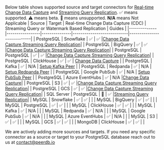
Below table shows supported source and target connectors for [Real-time Change Data Capture](/usecases/Real-time%20CDC/overview) and [Streaming Query Replication](/usecases/Streaming%20Query%20Replication/overview). ✅ means supported. ⚠️  means beta. 🛑 means unsupported. **N/A** means Not Applicable
| Source       | Target          | Real-time Change Data Capture (CDC) | Streaming Query or Watermark Based Replication | Guides |
|--------------|-----------------|---------------|----------------------------|----------------------------|
| PostgreSQL   | Snowflake       |       ✅       |            ✅              |[Change Data Capture](/mirror/cdc-pg-sf),[Streaming Query Replication](/usecases/Streaming%20Query%20Replication/postgres-to-snowflake)|
| PostgreSQL   | BigQuery        |       ✅       |            ✅              |[Change Data Capture](/mirror/cdc-pg-bq),[Streaming Query Replication](/usecases/Streaming%20Query%20Replication/postgres-to-bigquery)|
| PostgreSQL   | PostgreSQL     |       ✅       |            ✅              |[Change Data Capture](/mirror/cdc-pg-pg),[Streaming Query Replication](/usecases/Streaming%20Query%20Replication/postgres-to-postgres)|
| PostgreSQL   | ClickHouse          |      ✅      |            ✅             | [Change Data Capture](/mirror/cdc-pg-clickhouse) |
| PostgreSQL   | Kafka          |      ✅      |            N/A             | [Setup Kafka Peer](/connect/kafka) |
| PostgreSQL   | Redpanda          |      ✅      |            N/A             | [Setup Redpanda Peer](/connect/kafka) |
| PostgreSQL   | Google PubSub          |     ✅       |            N/A             | [Setup PubSub Peer](/connect/pubsub) |
| PostgreSQL   | Azure EventHubs |      ✅      |            N/A             |[Change Data Capture](/usecases/Real-time%20CDC/postgres-to-azure-eventhubs)|
| PostgreSQL   | S3              |       ✅       |            ✅              |[Change Data Capture](/usecases/Real-time%20CDC/postgres-to-cloud),[Streaming Query Replication](/usecases/Streaming%20Query%20Replication/postgres-to-s3)|
| PostgreSQL   | GCS              |       ✅       |            ✅              |[Change Data Capture](/usecases/Real-time%20CDC/postgres-to-cloud),[Streaming Query Replication](/usecases/Streaming%20Query%20Replication/postgres-to-s3)|
| SQL Server   | PostgreSQL     |      🛑      |            ✅             |[Streaming Query Replication](/usecases/Streaming%20Query%20Replication/sqlserver-to-postgres)|
| MySQL        | Snowflake       |       ✅       |            ✅              | |
| MySQL        | BigQuery        |       ✅       |            ✅              | |
| MySQL        | PostgreSQL      |       ✅       |            ✅              | |
| MySQL        | ClickHouse      |       ✅       |            ✅              | |
| MySQL        | Kafka           |       ✅       |            N/A             | |
| MySQL        | Redpanda        |       ✅       |            N/A             | |
| MySQL        | Google PubSub   |       ✅       |            N/A             | |
| MySQL        | Azure EventHubs |       ✅       |            N/A             | |
| MySQL        | S3              |       ✅       |            ✅              | |
| MySQL        | GCS             |       ✅       |            ✅              | |
| MongoDB      | ClickHouse      |       ✅       |            ✅              | |

We are actively adding more sources and targets. If you need any specific connector as a source or target to your PostgreSQL database reach out to us at contact@peerdb.io